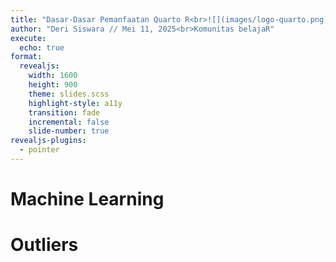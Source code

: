 ```yaml
---
title: "Dasar-Dasar Pemanfaatan Quarto R<br>![](images/logo-quarto.png){width=3em}"
author: "Deri Siswara // Mei 11, 2025<br>Komunitas belajaR"
execute: 
  echo: true
format:
  revealjs:
    width: 1600
    height: 900
    theme: slides.scss
    highlight-style: a11y
    transition: fade
    incremental: false
    slide-number: true
revealjs-plugins:
  - pointer
---
```


# Machine Learning {.section}

# Outliers {.demo}


